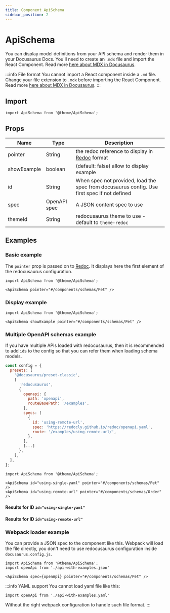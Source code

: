 ```yaml
---
title: Component ApiSchema
sidebar_position: 2
---
```



# ApiSchema

You can display model definitions from your API schema and render them in your Docusaurus Docs. You'll need to create an `.mdx` file and import the React Component. Read more [here about MDX in Docusaurus](https://docusaurus.io/docs/markdown-features/react).

:::info File format
You cannot import a React component inside a `.md` file.  
Change your file extension to `.mdx` before importing the React Component.  
Read more [here about MDX in Docusaurus](https://docusaurus.io/docs/markdown-features/react).
:::

## Import

```tsx
import ApiSchema from '@theme/ApiSchema';
```

## Props

| Name        | Type         | Description                                                                                          |
|-------------|--------------|------------------------------------------------------------------------------------------------------|
| pointer     | String       | the redoc reference to display in [Redoc](https://redoc.ly/docs/resources/ref-guide/#pointer) format |
| showExample | boolean      | (default: false) allow to display example                                                            |
| id          | String       | When spec not provided, load the spec from docusaurus config. Use first spec if not defined          |
| spec        | OpenAPI spec | A JSON content spec to use                                                                           |
| themeId     | String       | redocusaurus theme to use - default to `theme-redoc`                                                 |

## Examples


### Basic example

The `pointer` prop is passed on to [Redoc](https://redoc.ly/docs/resources/ref-guide/#pointer).
It displays here the first element of the redocusaurus configuration.

```tsx
import ApiSchema from '@theme/ApiSchema';

<ApiSchema pointer="#/components/schemas/Pet" />
```

<ApiSchema pointer="#/components/schemas/Pet" />

### Display example

```tsx
import ApiSchema from '@theme/ApiSchema';

<ApiSchema showExample pointer="#/components/schemas/Pet" />
```

<ApiSchema showExample pointer="#/components/schemas/Pet" />

### Multiple OpenAPI schemas example

If you have multiple APIs loaded with redocusaurus, then it is recommended to add `id`s to the config so that you can refer them when loading schema models.

```js title="docusaurus.config.js"
const config = {
  presets: [
    '@docusaurus/preset-classic',
    [
      'redocusaurus',
      {
        openapi: {
          path: 'openapi',
          routeBasePath: '/examples',
        },
        specs: [
          {
            id: 'using-remote-url',
            spec: 'https://redocly.github.io/redoc/openapi.yaml',
            route: '/examples/using-remote-url/',
          },
        ],
        [...]
      },
    ],
  ],
};
```

```tsx
import ApiSchema from '@theme/ApiSchema';

<ApiSchema id="using-single-yaml" pointer="#/components/schemas/Pet" />
<ApiSchema id="using-remote-url" pointer="#/components/schemas/Order" />
```

#### Results for ID `id="using-single-yaml"`

<ApiSchema id="using-single-yaml" pointer="#/components/schemas/Pet" />

#### Results for ID `id="using-remote-url"`

<ApiSchema id="using-remote-url" pointer="#/components/schemas/Order" />

### Webpack loader example

You can provide a JSON spec to the component like this. Webpack will load the file directly,
you don't need to use redocusaurus configuration inside `docusaurus.config.js`.

```tsx
import ApiSchema from '@theme/ApiSchema';
import openApi from './api-with-examples.json'

<ApiSchema spec={openApi} pointer="#/components/schemas/Pet" />
```

<ApiSchema spec={openApi} pointer="#/components/schemas/Pet" />

:::info YAML support
You cannot load yaml file like this:
```tsx
import openApi from './api-with-examples.yaml'
```
Without the right webpack configuration to handle such file format.
:::
